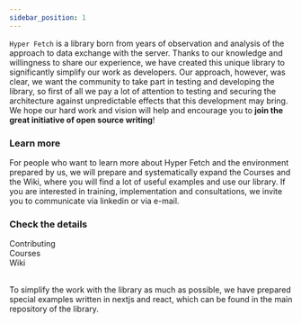 ```yaml
---
sidebar_position: 1
---
```



`Hyper Fetch` is a library born from years of observation and analysis of the approach to data exchange with the server.
Thanks to our knowledge and willingness to share our experience, we have created this unique library to significantly
simplify our work as developers. Our approach, however, was clear, we want the community to take part in testing and
developing the library, so first of all we pay a lot of attention to testing and securing the architecture against
unpredictable effects that this development may bring. We hope our hard work and vision will help and encourage you to
**join the great initiative of open source writing**!

### Learn more

For people who want to learn more about Hyper Fetch and the environment prepared by us, we will prepare and
systematically expand the Courses and the Wiki, where you will find a lot of useful examples and use our library. If you
are interested in training, implementation and consultations, we invite you to communicate via linkedin or via e-mail.

### Check the details

<Link to="/sources/Contributing">Contributing</Link>
<br />
<Link to="/sources/Courses">Courses</Link>
<br />
<Link to="/sources/Wiki">Wiki</Link>
<br />
<br />

To simplify the work with the library as much as possible, we have prepared special examples written in nextjs and
react, which can be found in the main repository of the library.
